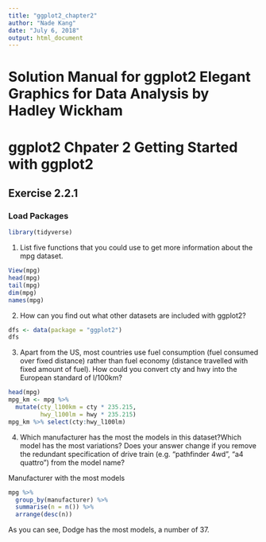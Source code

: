```yaml
---
title: "ggplot2_chapter2"
author: "Nade Kang"
date: "July 6, 2018"
output: html_document
---
```

# Solution Manual for ggplot2 Elegant Graphics for Data Analysis by Hadley Wickham
# ggplot2 Chpater 2 Getting Started with ggplot2

## Exercise 2.2.1
### Load Packages
```r
library(tidyverse)
```
1. List five functions that you could use to get more information about the mpg dataset.
```r
View(mpg)
head(mpg)
tail(mpg)
dim(mpg)
names(mpg)
```

2. How can you find out what other datasets are included with ggplot2?
```r
dfs <- data(package = "ggplot2")
dfs
```

3. Apart from the US, most countries use fuel consumption (fuel consumed
over fixed distance) rather than fuel economy (distance travelled with fixed
amount of fuel). How could you convert cty and hwy into the European
standard of l/100km?
```r
head(mpg)
mpg_km <- mpg %>%
  mutate(cty_l100km = cty * 235.215,
         hwy_l100lm = hwy * 235.215)
mpg_km %>% select(cty:hwy_l100lm)
```
4. Which manufacturer has the most the models in this dataset?Which model
has the most variations? Does your answer change if you remove the redundant
specification of drive train (e.g. “pathfinder 4wd”, “a4 quattro”)
from the model name?

Manufacturer with the most models
```r
mpg %>%
  group_by(manufacturer) %>%
  summarise(n = n()) %>%
  arrange(desc(n))
```
As you can see, Dodge has the most models, a number of 37.

